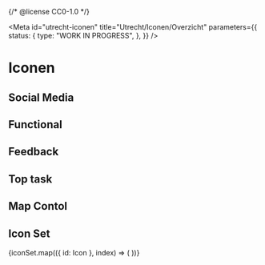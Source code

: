 {/* @license CC0-1.0 */}


<Meta
  id="utrecht-iconen"
  title="Utrecht/Iconen/Overzicht"
  parameters={{
    status: {
      type: "WORK IN PROGRESS",
    },
  }}
/>

# Iconen

<Canvas>
  <utrecht-icon-loupe></utrecht-icon-loupe>
</Canvas>

## Social Media

<CustomIconGallery>
  <CustomIconGalleryItem name="utrecht-icon-facebook">
    <utrecht-icon-facebook />
  </CustomIconGalleryItem>
  <CustomIconGalleryItem name="utrecht-icon-instagram">
    <utrecht-icon-instagram />
  </CustomIconGalleryItem>
  <CustomIconGalleryItem name="utrecht-icon-twitter">
    <utrecht-icon-twitter />
  </CustomIconGalleryItem>
  <CustomIconGalleryItem name="utrecht-icon-linkedin">
    <utrecht-icon-linkedin />
  </CustomIconGalleryItem>
  <CustomIconGalleryItem name="utrecht-icon-whatsapp">
    <utrecht-icon-whatsapp />
  </CustomIconGalleryItem>
  <CustomIconGalleryItem name="utrecht-icon-youtube">
    <utrecht-icon-youtube />
  </CustomIconGalleryItem>
</CustomIconGallery>

## Functional

<CustomIconGallery>
  <CustomIconGalleryItem name="utrecht-icon-arrow">
    <utrecht-icon-arrow />
  </CustomIconGalleryItem>
  <CustomIconGalleryItem name="utrecht-icon-checkmark">
    <utrecht-icon-checkmark />
  </CustomIconGalleryItem>
  <CustomIconGalleryItem name="utrecht-icon-cross">
    <utrecht-icon-cross />
  </CustomIconGalleryItem>
  <CustomIconGalleryItem name="utrecht-icon-loupe">
    <utrecht-icon-loupe />
  </CustomIconGalleryItem>
</CustomIconGallery>

## Feedback

<CustomIconGallery>
  <CustomIconGalleryItem name="utrecht-icon-warning">
    <utrecht-icon-warning />
  </CustomIconGalleryItem>
  <CustomIconGalleryItem name="utrecht-icon-error">
    <utrecht-icon-error />
  </CustomIconGalleryItem>
  <CustomIconGalleryItem name="utrecht-icon-information">
    <utrecht-icon-information />
  </CustomIconGalleryItem>
</CustomIconGallery>

## Top task

<CustomIconGallery>
  <CustomIconGalleryItem name="utrecht-icon-rijbewijs">
    <utrecht-icon-rijbewijs />
  </CustomIconGalleryItem>
  <CustomIconGalleryItem name="utrecht-icon-paspoort">
    <utrecht-icon-paspoort />
  </CustomIconGalleryItem>
  <CustomIconGalleryItem name="utrecht-icon-melding">
    <utrecht-icon-melding-klacht />
  </CustomIconGalleryItem>
  <CustomIconGalleryItem name="utrecht-icon-verhuizen">
    <utrecht-icon-verhuizen />
  </CustomIconGalleryItem>
  <CustomIconGalleryItem name="utrecht-icon-afval">
    <utrecht-icon-afval />
  </CustomIconGalleryItem>
  <CustomIconGalleryItem name="utrecht-icon-toeslag">
    <utrecht-icon-toeslag />
  </CustomIconGalleryItem>
  <CustomIconGalleryItem name="utrecht-icon-trouwen">
    <utrecht-icon-trouwen />
  </CustomIconGalleryItem>
  <CustomIconGalleryItem name="utrecht-icon-afspraak-maken">
    <utrecht-icon-afspraak-maken />
  </CustomIconGalleryItem>
  <CustomIconGalleryItem name="utrecht-icon-vervoersvoorziening">
    <utrecht-icon-vervoersvoorziening />
  </CustomIconGalleryItem>
  <CustomIconGalleryItem name="utrecht-icon-afval-container">
    <utrecht-icon-afval-container />
  </CustomIconGalleryItem>
  <CustomIconGalleryItem name="utrecht-icon-afval-containerpas">
    <utrecht-icon-afval-containerpas />
  </CustomIconGalleryItem>
  <CustomIconGalleryItem name="utrecht-icon-afval-kalender">
    <utrecht-icon-afval-kalender />
  </CustomIconGalleryItem>
  <CustomIconGalleryItem name="utrecht-icon-afval-scheiden">
    <utrecht-icon-afval-scheiden />
  </CustomIconGalleryItem>
  <CustomIconGalleryItem name="utrecht-icon-afval">
    <utrecht-icon-afval />
  </CustomIconGalleryItem>
  <CustomIconGalleryItem name="utrecht-icon-bewijsstukken">
    <utrecht-icon-bewijsstukken />
  </CustomIconGalleryItem>
  <CustomIconGalleryItem name="utrecht-icon-bijstand">
    <utrecht-icon-bijstand />
  </CustomIconGalleryItem>
  <CustomIconGalleryItem name="utrecht-icon-bouwproject">
    <utrecht-icon-bouwproject />
  </CustomIconGalleryItem>
  <CustomIconGalleryItem name="utrecht-icon-college-b-w">
    <utrecht-icon-college-b-w />
  </CustomIconGalleryItem>
  <CustomIconGalleryItem name="utrecht-icon-container-bio">
    <utrecht-icon-container-bio />
  </CustomIconGalleryItem>
  <CustomIconGalleryItem name="utrecht-icon-dakloos">
    <utrecht-icon-dakloos />
  </CustomIconGalleryItem>
  <CustomIconGalleryItem name="utrecht-icon-parken">
    <utrecht-icon-parken />
  </CustomIconGalleryItem>
  <CustomIconGalleryItem name="utrecht-icon-parkeren-bedrijven">
    <utrecht-icon-parkeren-bedrijven />
  </CustomIconGalleryItem>
  <CustomIconGalleryItem name="utrecht-icon-parkeren-betalen">
    <utrecht-icon-parkeren-betalen />
  </CustomIconGalleryItem>
  <CustomIconGalleryItem name="utrecht-icon-kroon">
    <utrecht-icon-kroon />
  </CustomIconGalleryItem>
  <CustomIconGalleryItem name="utrecht-icon-markt">
    <utrecht-icon-markt />
  </CustomIconGalleryItem>
  <CustomIconGalleryItem name="utrecht-icon-parkeervergunning">
    <utrecht-icon-parkeervergunning />
  </CustomIconGalleryItem>
  <CustomIconGalleryItem name="utrecht-icon-park">
    <utrecht-icon-park />
  </CustomIconGalleryItem>
  <CustomIconGalleryItem name="utrecht-icon-grofvuil">
    <utrecht-icon-grofvuil />
  </CustomIconGalleryItem>
  <CustomIconGalleryItem name="utrecht-icon-horeca">
    <utrecht-icon-horeca />
  </CustomIconGalleryItem>
  <CustomIconGalleryItem name="utrecht-icon-kerstbomen">
    <utrecht-icon-kerstbomen />
  </CustomIconGalleryItem>
  <CustomIconGalleryItem name="utrecht-icon-klachten">
    <utrecht-icon-klachten />
  </CustomIconGalleryItem>
  <CustomIconGalleryItem name="utrecht-icon-laadpaal">
    <utrecht-icon-laadpaal />
  </CustomIconGalleryItem>
  <CustomIconGalleryItem name="utrecht-icon-fiets">
    <utrecht-icon-fiets />
  </CustomIconGalleryItem>
  <CustomIconGalleryItem name="utrecht-icon-gemeenteraad">
    <utrecht-icon-gemeenteraad />
  </CustomIconGalleryItem>
  <CustomIconGalleryItem name="utrecht-icon-energie-vergoeding">
    <utrecht-icon-energie-vergoeding />
  </CustomIconGalleryItem>
  <CustomIconGalleryItem name="utrecht-icon-virus">
    <utrecht-icon-virus />
  </CustomIconGalleryItem>
  <CustomIconGalleryItem name="utrecht-icon-werken">
    <utrecht-icon-werken />
  </CustomIconGalleryItem>
  <CustomIconGalleryItem name="utrecht-icon-woning-zoeken">
    <utrecht-icon-woning-zoeken />
  </CustomIconGalleryItem>
  <CustomIconGalleryItem name="utrecht-icon-verhuizen">
    <utrecht-icon-verhuizen />
  </CustomIconGalleryItem>
  <CustomIconGalleryItem name="utrecht-icon-verkiezingen">
    <utrecht-icon-verkiezingen />
  </CustomIconGalleryItem>
  <CustomIconGalleryItem name="utrecht-icon-vluchtelingen">
    <utrecht-icon-vluchtelingen />
  </CustomIconGalleryItem>
  <CustomIconGalleryItem name="utrecht-icon-omgevingsvisie">
    <utrecht-icon-omgevingsvisie />
  </CustomIconGalleryItem>
  <CustomIconGalleryItem name="utrecht-icon-omgevingswet">
    <utrecht-icon-omgevingswet />
  </CustomIconGalleryItem>
  <CustomIconGalleryItem name="utrecht-icon-openingstijden">
    <utrecht-icon-openingstijden />
  </CustomIconGalleryItem>
</CustomIconGallery>

## Map Contol

<CustomIconGallery>
  <CustomIconGalleryItem name="utrecht-icon-filter">
    <utrecht-icon-filter />
  </CustomIconGalleryItem>
  <CustomIconGalleryItem name="utrecht-icon-list">
    <utrecht-icon-list />
  </CustomIconGalleryItem>
  <CustomIconGalleryItem name="utrecht-icon-zoomin">
    <utrecht-icon-zoomin />
  </CustomIconGalleryItem>
  <CustomIconGalleryItem name="utrecht-icon-zoomout">
    <utrecht-icon-zoomout />
  </CustomIconGalleryItem>
</CustomIconGallery>

## Icon Set

<CustomIconGallery>
  {iconSet.map(({ id: Icon }, index) => (
    <CustomIconGalleryItem name={Icon} key={index}>
      <Icon />
    </CustomIconGalleryItem>
  ))}
</CustomIconGallery>
